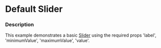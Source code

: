 
# Default Slider

### Description

This example demonstrates a basic [Slider](/components/cerner-terra-framework-docs/slider/about) using the required props 'label', 'minimumValue', 'maximumValue', 'value'.

<DefaultSlider />
